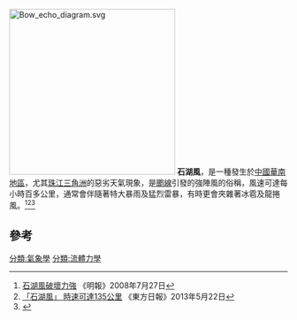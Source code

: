[[File:Bow_echo_diagram.svg|300px]]
'''石湖風'''，是一種發生於[[中國|中國]][[華南地區|華南地區]]，尤其[[珠江三角洲|珠江三角洲]]的惡劣天氣現象，是[[颮線|颮線]]引發的強陣風的俗稱，風速可達每小時百多公里，通常會伴隨著特大暴雨及猛烈雷暴，有時更會夾雜著冰雹及龍捲風。<ref>[http://news.sina.com/hk/mingpao/103-101-101-101/2008-07-27/15133114655.html 石湖風破壞力強] {{Wayback|url=http://news.sina.com/hk/mingpao/103-101-101-101/2008-07-27/15133114655.html |date=20090310091107 }}《明報》2008年7月27日</ref><ref>[http://orientaldaily.on.cc/cnt/news/20130522/00176_026.html 「石湖風」 時速可達135公里] {{Wayback|url=http://orientaldaily.on.cc/cnt/news/20130522/00176_026.html |date=20130614133440 }}《東方日報》2013年5月22日</ref><ref>{{Cite web |url=http://www.hko.gov.hk/education/edu01met/wxphe/ele_squallc.htm |title=香港天文台：颮線與石湖風—2005年5月9日狂風大揭秘 |accessdate=2011年1月24日 |archive-date=2011年6月22日 |archive-url=https://web.archive.org/web/20110622015130/http://www.hko.gov.hk/education/edu01met/wxphe/ele_squallc.htm |dead-url=no }}</ref>

== 參考 ==
{{reflist}}

{{气象小作品}}

[[分類:氣象學|分類:氣象學]]
[[分類:流體力學|分類:流體力學]]